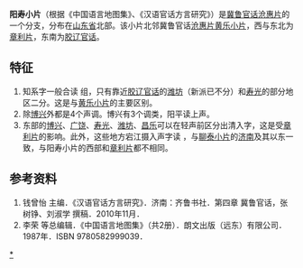 '''阳寿小片'''（根据《中国语言地图集》、《汉语官话方言研究》）是[[冀鲁官话|冀鲁官话]][[沧惠片|沧惠片]]的一个分支，分布在[[山东省|山东省]]北部。该小片北邻冀鲁官话[[沧惠片|沧惠片]][[黄乐小片|黄乐小片]]，西与东北为[[章利片|章利片]]，东南为[[胶辽官话|胶辽官话]]。

==特征==
#知系字一般合读 {{IPA|/ʈʂ/}} 组，只有靠近[[胶辽官话|胶辽官话]]的[[潍坊|潍坊]]（新派已不分）和[[寿光|寿光]]的部分地区二分。这是与[[黄乐小片|黄乐小片]]的主要区别。
#除[[博兴|博兴]]外都是4个声调。博兴有3个调类，阳平读上声。
#东部的[[博兴|博兴]]、[[广饶|广饶]]、[[寿光|寿光]]、[[潍坊|潍坊]]、[[昌乐|昌乐]]可以在轻声前区分出清入字，这是受[[章利片|章利片]]的影响。此外，这些地方宕江摄入声字读 {{IPA|/uo, ye/}}，与[[聊泰小片|聊泰小片]]的[[济南|济南]]及其以东一致，与阳寿小片的西部和[[章利片|章利片]]都不相同。

==参考资料==
#钱曾怡 主编．《汉语官话方言研究》．济南：齐鲁书社．第四章 冀鲁官话，张树铮、刘淑学 撰稿．2010年11月．
#李荣 等总编辑．《中国语言地图集》（共2册）．朗文出版（远东）有限公司．1987年．ISBN 9780582999039．

{{官話}}

[[分类:冀鲁官话|*]]
